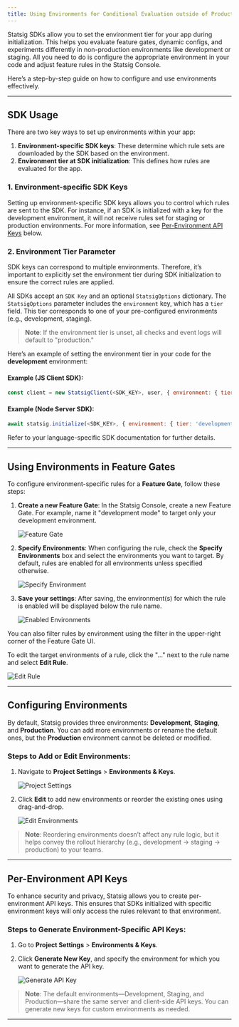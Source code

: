 ```yaml
---
title: Using Environments for Conditional Evaluation outside of Production
---
```


Statsig SDKs allow you to set the environment tier for your app during initialization. This helps you evaluate feature gates, dynamic configs, and experiments differently in non-production environments like development or staging. All you need to do is configure the appropriate environment in your code and adjust feature rules in the Statsig Console.

Here’s a step-by-step guide on how to configure and use environments effectively.

---

## SDK Usage

There are two key ways to set up environments within your app:

1. **Environment-specific SDK keys**: These determine which rule sets are downloaded by the SDK based on the environment.
2. **Environment tier at SDK initialization**: This defines how rules are evaluated for the app.

### 1. Environment-specific SDK Keys

Setting up environment-specific SDK keys allows you to control which rules are sent to the SDK. For instance, if an SDK is initialized with a key for the development environment, it will not receive rules set for staging or production environments. For more information, see [Per-Environment API Keys](#per-environment-api-keys) below.

### 2. Environment Tier Parameter

SDK keys can correspond to multiple environments. Therefore, it’s important to explicitly set the environment tier during SDK initialization to ensure the correct rules are applied.

All SDKs accept an `SDK Key` and an optional `StatsigOptions` dictionary. The `StatsigOptions` parameter includes the `environment` key, which has a `tier` field. This tier corresponds to one of your pre-configured environments (e.g., development, staging).

> **Note**: If the environment tier is unset, all checks and event logs will default to "production."

Here’s an example of setting the environment tier in your code for the **development** environment:

#### Example (JS Client SDK):

```javascript
const client = new StatsigClient(<SDK_KEY>, user, { environment: { tier: 'development' } });
```

#### Example (Node Server SDK):

```javascript
await statsig.initialize(<SDK_KEY>, { environment: { tier: 'development' } });
```

Refer to your language-specific SDK documentation for further details.

---

## Using Environments in Feature Gates

To configure environment-specific rules for a **Feature Gate**, follow these steps:

1. **Create a new Feature Gate**: In the Statsig Console, create a new Feature Gate. For example, name it "development mode" to target only your development environment.
   
   ![Feature Gate](/images/tutorials/environments/environments-feature-gate.png)

2. **Specify Environments**: When configuring the rule, check the **Specify Environments** box and select the environments you want to target. By default, rules are enabled for all environments unless specified otherwise.

   ![Specify Environment](/images/tutorials/environments/environments-specify.png)

3. **Save your settings**: After saving, the environment(s) for which the rule is enabled will be displayed below the rule name.
   
   ![Enabled Environments](/images/tutorials/environments/environments-enabled.png)

You can also filter rules by environment using the filter in the upper-right corner of the Feature Gate UI.

To edit the target environments of a rule, click the "..." next to the rule name and select **Edit Rule**.

   ![Edit Rule](/images/tutorials/environments/environments-edit-rule.png)

---

## Configuring Environments

By default, Statsig provides three environments: **Development**, **Staging**, and **Production**. You can add more environments or rename the default ones, but the **Production** environment cannot be deleted or modified.

### Steps to Add or Edit Environments:

1. Navigate to **Project Settings** > **Environments & Keys**.

   ![Project Settings](/images/tutorials/environments/environments-project-settings.png)

2. Click **Edit** to add new environments or reorder the existing ones using drag-and-drop.

   ![Edit Environments](/images/tutorials/environments/environments-edit-environments.png)

> **Note**: Reordering environments doesn’t affect any rule logic, but it helps convey the rollout hierarchy (e.g., development -> staging -> production) to your teams.

---

## Per-Environment API Keys

To enhance security and privacy, Statsig allows you to create per-environment API keys. This ensures that SDKs initialized with specific environment keys will only access the rules relevant to that environment.

### Steps to Generate Environment-Specific API Keys:

1. Go to **Project Settings** > **Environments & Keys**.

2. Click **Generate New Key**, and specify the environment for which you want to generate the API key.

   ![Generate API Key](/images/tutorials/environments/environments-generate-key.png)

> **Note**: The default environments—Development, Staging, and Production—share the same server and client-side API keys. You can generate new keys for custom environments as needed.

---
